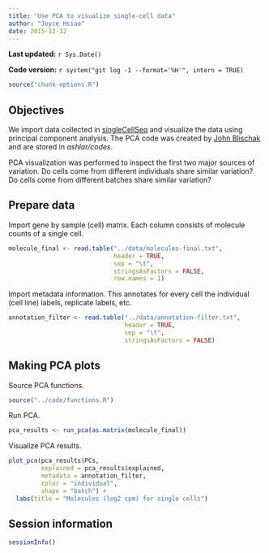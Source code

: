 ```yaml
---
title: "Use PCA to visualize single-cell data"
author: "Joyce Hsiao"
date: 2015-12-12
---
```


**Last updated:** `r Sys.Date()`

**Code version:** `r system("git log -1 --format='%H'", intern = TRUE)`

```r
source("chunk-options.R")
```

## Objectives

We import data collected in [singleCellSeq][] and visualize the data using principal component analysis. The PCA code was created by [John Blischak][JB] and are stored in *ashlar/codes*. 

[singleCellSeq]: http://jdblischak.github.io/singleCellSeq/analysis
[JB]: http://jdblischak.github.io

PCA visualization was performed to inspect the first two major sources of variation. Do cells come from different individuals share similar variation? Do cells come from different batches share similar variation? 


## Prepare data

Import gene by sample (cell) matrix. Each column consists of molecule counts of a single cell. 

```r
molecule_final <- read.table("../data/molecules-final.txt",
                             header = TRUE, 
                             sep = "\t",
                             stringsAsFactors = FALSE,
                             row.names = 1)
```

Import metadata information. This annotates for every cell the individual (cell line) labels, replicate labels, etc. 

```r
annotation_filter <- read.table("../data/annotation-filter.txt",
                                header = TRUE,
                                sep = "\t",
                                stringsAsFactors = FALSE)
```


## Making PCA plots

Source PCA functions.

```r
source("../code/functions.R")
```

Run PCA.

```r
pca_results <- run_pca(as.matrix(molecule_final))
```

Visualize PCA results.

```r
plot_pca(pca_results$PCs,
         explained = pca_results$explained,
         metadata = annotation_filter,
         color = "individual",
         shape = "batch") +
  labs(title = "Molecules (log2 cpm) for single cells")
```



## Session information

```r
sessionInfo()
```
